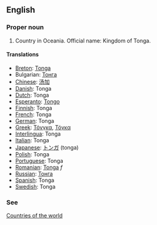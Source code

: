 ==English==

===Proper noun===

# Country in Oceania. Official name: Kingdom of Tonga.

====Translations====
*[[Breton]]: [[Tonga]]
*Bulgarian: [[Тонга]]
*[[Chinese]]: [[汤加]]
*[[Danish]]: Tonga
*[[Dutch]]: Tonga
*[[Esperanto]]: [[Tongo]]
*[[Finnish]]: Tonga
*[[French]]: Tonga
*[[German]]: Tonga
*[[Greek]]: [[Τόνγκα]], [[Τόγκα]]
*[[Interlingua]]: Tonga
*[[Italian]]: Tonga
*[[Japanese]]: [[トンガ]] (tonga)
*[[Polish]]: Tonga
*[[Portuguese]]: Tonga
*[[Romanian]]: [[Tonga]] ''f''
*[[Russian]]: [[Тонга]]
*[[Spanish]]: Tonga
*[[Swedish]]: Tonga

===See===
[[Countries of the world]]